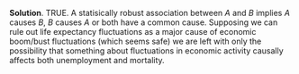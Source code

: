 
\color{blue}

**Solution**. TRUE. A statisically robust association between $A$ and $B$ implies $A$ causes $B$, $B$ causes $A$ or both have a common cause. Supposing we can rule out life expectancy fluctuations as a major cause of economic boom/bust fluctuations (which seems safe) we are left with only the possibility that something about fluctuations in economic activity causally affects both unemployment and mortality. 

\color{black}

